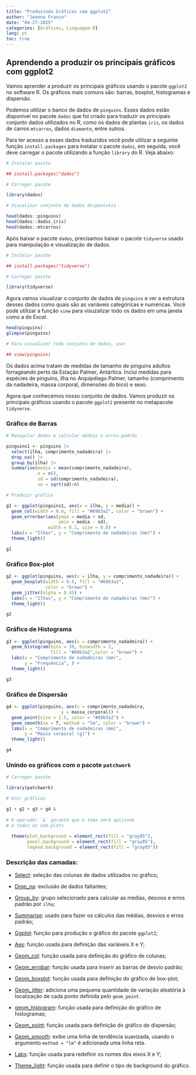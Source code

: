 ---
title: "Produzindo Gráficos com ggplot2"
author: "Jeanne Franco"
date: "04-27-2025"
categories: [Gráficos, Linguagem R]
lang: pt
toc: true
---

## Aprendendo a produzir os principais gráficos com ggplot2

Vamos aprender a produzir os principais gráficos usando o pacote `ggplot2` no software R. Os gráficos mais comuns são: barras, boxplot, histogramas e dispersão.

Podemos utilizar o banco de dados de `pinguins`. Esses dados estão disponível no pacote `dados` que foi criado para traduzir os principais conjunto dados utilizados no R, como os dados de plantas `iris`, os dados de carros `mtcarros`, dados `diamante`, entre outros.

Para ter acesso a esses dados traduzidos você pode utilizar a seguinte função `install.packages` para instalar o pacote `dados`, em seguida, você deve carregar o pacote utilizando a função `library` do R. Veja abaixo:

```{r message=FALSE, warning=FALSE}
# Instalar pacote

## install.packages("dados")

# Carregar pacote

library(dados)

# Visualizar conjunto de dados disponíveis

head(dados::pinguins)
head(dados::dados_iris)
head(dados::mtcarros)
```

Após baixar o pacote `dados`, precisamos baixar o pacote `tidyverse` usado para manipulação e visualização de dados.

```{r warning=FALSE, message=FALSE}
# Instalar pacote

## install.packages("tidyverse")

# Carregar pacote

library(tidyverse)
```

Agora vamos visualizar o conjunto de dados de `pinguins` e ver a estrutura desses dados como quais são as variáveis categóricas e numéricas. Você pode utilizar a função `view` para visuzalizar todo os dados em uma janela como a do Excel.

```{r warning=FALSE, message=FALSE}
head(pinguins)
glimpse(pinguins)

# Para visualizar todo conjunto de dados, use:

## view(pinguins)
```

Os dados acima tratam de medidas de tamanho de pinguins adultos forrageando perto da Estação Palmer, Antártica. Inclui medidas para espécies de pinguins, ilha no Arquipélago Palmer, tamanho (comprimento da nadadeira, massa corporal, dimensões do bico) e sexo.

Agora que conhecemos nosso conjunto de dados. Vamos produzir os principais gráficos usando o pacote `ggplot2` presente no metapacote `tidyverse`.

### Gráfico de Barras

```{r warning=FALSE, message=FALSE}

# Manipular dados e calcular médias e erros-padrão

pinguins1 <- pinguins |>
  select(ilha, comprimento_nadadeira) |>
  drop_na() |>
  group_by(ilha) |>
  summarise(media = mean(comprimento_nadadeira),
            n = n(),
            sd = sd(comprimento_nadadeira),
            se = sqrt(sd)/n) 

# Produzir gráfico

g1 <- ggplot(pinguins1, aes(x = ilha, y = media)) +
  geom_col(width = 0.6, fill = "#69b3a2", color = "brown") +
  geom_errorbar(aes(ymax = media + sd,
                    ymin = media - sd),
                width = 0.1, size = 0.8) +
  labs(x = "Ilhas", y = "Comprimento de nadadeiras (mm)") +
  theme_light()

g1
```

### Gráfico Box-plot

```{r warning=FALSE, message=FALSE}

g2 <- ggplot(pinguins, aes(x = ilha, y = comprimento_nadadeira)) +
  geom_boxplot(width = 0.6, fill = "#69b3a2",
               color = "brown") +
  geom_jitter(alpha = 0.45) +
  labs(x = "Ilhas", y = "Comprimento de nadadeiras (mm)") +
  theme_light()

g2

```

### Gráfico de Histograma

```{r warning=FALSE, message=FALSE}

g3 <- ggplot(pinguins, aes(x = comprimento_nadadeira)) +
  geom_histogram(bins = 30, binwidth = 2,
                 fill = "#69b3a2",color = "brown") +
  labs(x = "Comprimento de nadadeiras (mm)",
       y = "Frequência", ) +
  theme_light()

g3
```

### Gráfico de Dispersão

```{r warning=FALSE, message=FALSE}

g4 <- ggplot(pinguins, aes(x = comprimento_nadadeira, 
                     y = massa_corporal)) +
  geom_point(size = 2.5, color = "#69b3a2") +
  geom_smooth(se = T, method = "lm", color = "brown") +
  labs(x = "Comprimento de nadadeiras (mm)",
       y = "Massa corporal (g)") +
  theme_light()

g4
```

### Unindo os gráficos com o pacote `patchwork`

```{r warning=FALSE, message=FALSE, fig.height=6}
# Carregar pacote

library(patchwork)

# Unir gráficos

g1 + g2 + g3 + g4 &   
  
# O operador `&` garante que o tema será aplicado
# a todos os sub-plots
  
  theme(plot.background = element_rect(fill = "gray85"),
        panel.background = element_rect(fill = "gray85"),
        legend.background = element_rect(fill = "gray85")) 
```

### Descrição das camadas:

-   [Select]{.underline}: seleção das colunas de dados utilizados no gráfico;

-   [Drop_na]{.underline}: exclusão de dados faltantes;

-   [Group_by]{.underline}: grupo selecionado para calcular as médias, desvios e erros padrão por `ilha`;

-   [Summarise]{.underline}: usado para fazer os cálculos das médias, desvios e erros padrão;

-   [Ggplot]{.underline}: função para produção o gráfico do pacote `ggplot2`;

-   [Aes]{.underline}: função usada para definição das variáveis X e Y;

-   [Geom_col]{.underline}: função usada para definição do gráfico de colunas;

-   [Geom_errobar]{.underline}: função usada para inserir as barras de desvio padrão;

-   [Geom_boxplot]{.underline}: função usada para definição do gráfico de box-plot;

-   [Geom_jitter]{.underline}: adiciona uma pequena quantidade de variação aleatória à localização de cada ponto definida pelo `geom_point`.

-   [geom_histogram]{.underline}: função usada para definição do gráfico de histogramas;

-   [Geom_point]{.underline}: função usada para definição do gráfico de dispersão;

-   [Geom_smooth]{.underline}: exibe uma linha de tendência suavizada, usando o argumento `method = "lm"` é adicionada uma linha reta.

-   [Labs]{.underline}: função usada para redefinir os nomes dos eixos X e Y;

-   [Theme_light]{.underline}: função usada para definir o tipo de background do gráfico.
